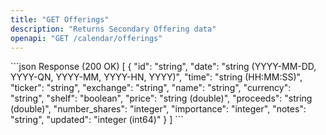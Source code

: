 ```yaml
---
title: "GET Offerings"
description: "Returns Secondary Offering data"
openapi: "GET /calendar/offerings"
---
```

<ResponseExample>
```json Response (200 OK)
[
  {
    "id": "string",
    "date": "string (YYYY-MM-DD, YYYY-QN, YYYY-MM, YYYY-HN, YYYY)",
    "time": "string (HH:MM:SS)",
    "ticker": "string",
    "exchange": "string",
    "name": "string",
    "currency": "string",
    "shelf": "boolean",
    "price": "string (double)",
    "proceeds": "string (double)",
    "number_shares": "integer",
    "importance": "integer",
    "notes": "string",
    "updated": "integer (int64)"
  }
]
```
</ResponseExample>